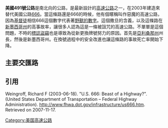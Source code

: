 '''美國491號公路'''是南北向的公路，是最新設計的[[高速公路|高速公路]]之一，在2003年建造來替代美國公路[[666|666]]。當這條路還是666的時候，他有個暱稱叫作惡魔的高速公路，因為[[基督徒|基督徒]]相信666這個數字代表著[[野獸的數字|野獸的數字]]。這個撒旦的含義，以及這條路在[[新墨西哥州|新墨西哥州]]的高事故率，讓很多人認為這是一條被詛咒的高速公路。不單單是這個問題，不時的[[標誌盜竊|標誌盜竊]]也是導致為從新更換牌號努力的原因。首先是[[亞利桑那州|亞利桑那州]]州長，然後是新墨西哥州。在換號過程中的安全改進也讓這條路的事故死亡率開始下降。

==主要交匯路==

==引用==
Weingroff, Richard F (2003-06-18). "U.S. 666: Beast of a Highway?". (United States Department of Transportation – Federal Highway Administration). http://www.fhwa.dot.gov/infrastructure/us666.htm{{Wayback|url=http://www.fhwa.dot.gov/infrastructure/us666.htm |date=20120716193950 }}. Retrieved on 2007-11-17.  

[[Category:美国高速公路|Category:美国高速公路]]
